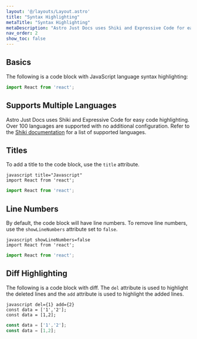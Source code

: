 ```yaml
---
layout: '@/layouts/Layout.astro'
title: "Syntax Highlighting"
metaTitle: "Syntax Highlighting"
metaDescription: "Astro Just Docs uses Shiki and Expressive Code for easy code highlighting"
nav_order: 2
show_toc: false
---
```




## Basics

The following is a code block with JavaScript language syntax highlighting:

```javascript title="Javascript"
import React from 'react';
```

## Supports Multiple Languages

Astro Just Docs uses Shiki and Expressive Code for easy code highlighting. Over 100 languages are supported with no additional configuration. Refer to the [Shiki documentation](https://github.com/shikijs/textmate-grammars-themes/blob/main/packages/tm-grammars/README.md) for a list of supported languages.

## Titles

To add a title to the code block, use the `title` attribute.

```text showLineNumbers=false
javascript title="Javascript"
import React from 'react';
```

```javascript title="Javascript"
import React from 'react';
```

## Line Numbers

By default, the code block will have line numbers. To remove line numbers, use the `showLineNumbers` attribute set to `false`.

```text showLineNumbers=false
javascript showLineNumbers=false
import React from 'react';
```


```javascript title="Javascript" showLineNumbers=false
import React from 'react';
```


## Diff Highlighting

The following is a code block with diff. The `del` attribute is used to highlight the deleted lines and the `add` attribute is used to highlight the added lines.

```text showLineNumbers=false
javascript del={1} add={2}
const data = ['1','2'];
const data = [1,2];
```


```javascript del={1} add={2}
const data = ['1','2'];
const data = [1,2];
```

